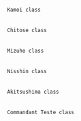  Kamoi class
 {{ShipBattleCardKai|Kamoi/Kai}}
 
 Chitose class
 {{ShipBattleCardKai|Chitose/A}}{{ShipBattleCardKai|Chiyoda/A}}
 
 Mizuho class
 {{ShipBattleCardKai|Mizuho/Kai}}
 
 Nisshin class
 {{ShipBattleCardKai|Nisshin/A}}
 
 Akitsushima class
 {{ShipBattleCardKai|Akitsushima/Kai}}
 
 Commandant Teste class
 {{ShipBattleCardKai|Commandant Teste}}